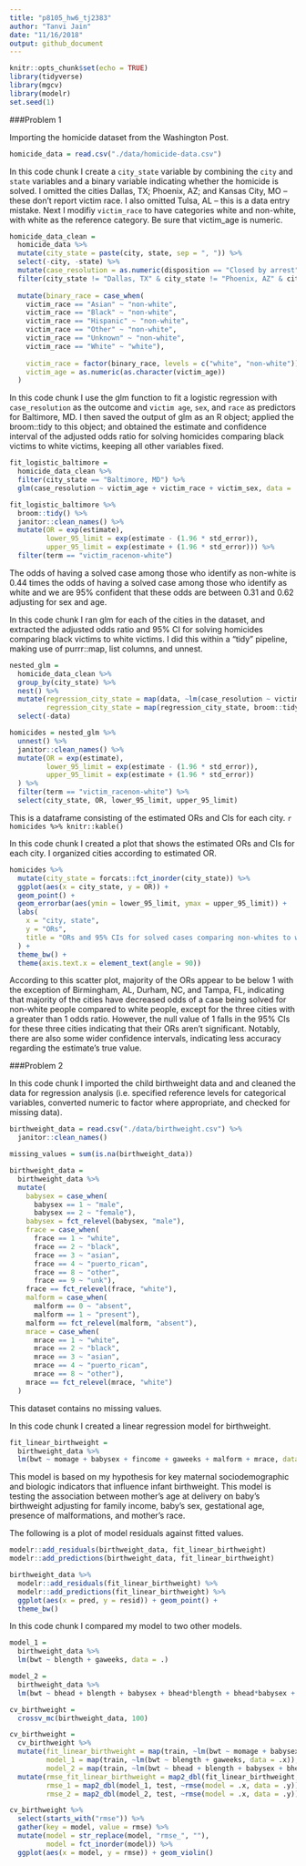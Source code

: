 ```yaml
---
title: "p8105_hw6_tj2383"
author: "Tanvi Jain"
date: "11/16/2018"
output: github_document
---
```


```r
knitr::opts_chunk$set(echo = TRUE)
library(tidyverse)
library(mgcv)
library(modelr)
set.seed(1)
```

###Problem 1

Importing the homicide dataset from the Washington Post.
```r
homicide_data = read.csv("./data/homicide-data.csv")
```


In this code chunk I create a `city_state` variable by combining the `city` and `state` variables and a binary variable indicating whether the homicide is solved. I omitted the cities Dallas, TX; Phoenix, AZ; and Kansas City, MO – these don’t report victim race. I also omitted Tulsa, AL – this is a data entry mistake. Next I modifiy `victim_race` to have categories white and non-white, with white as the reference category. Be sure that victim_age is numeric.
```r
homicide_data_clean = 
  homicide_data %>% 
  mutate(city_state = paste(city, state, sep = ", ")) %>% 
  select(-city, -state) %>% 
  mutate(case_resolution = as.numeric(disposition == "Closed by arrest")) %>% 
  filter(city_state != "Dallas, TX" & city_state != "Phoenix, AZ" & city_state != "Kansas City, MO" & city_state != "Tulsa, AL") %>% 
  
  mutate(binary_race = case_when(
    victim_race == "Asian" ~ "non-white",
    victim_race == "Black" ~ "non-white",
    victim_race == "Hispanic" ~ "non-white",
    victim_race == "Other" ~ "non-white",
    victim_race == "Unknown" ~ "non-white",
    victim_race == "White" ~ "white"),
    
    victim_race = factor(binary_race, levels = c("white", "non-white")),
    victim_age = as.numeric(as.character(victim_age))
  )
```


In this code chunk I use the glm function to fit a logistic regression with `case_resolution` as the outcome and `victim age`, `sex`, and `race` as predictors for Baltimore, MD. I then saved the output of glm as an R object; applied the broom::tidy to this object; and obtained the estimate and confidence interval of the adjusted odds ratio for solving homicides comparing black victims to white victims, keeping all other variables fixed.
```r
fit_logistic_baltimore = 
  homicide_data_clean %>% 
  filter(city_state == "Baltimore, MD") %>% 
  glm(case_resolution ~ victim_age + victim_race + victim_sex, data = ., family = binomial()) 

fit_logistic_baltimore %>% 
  broom::tidy() %>% 
  janitor::clean_names() %>% 
  mutate(OR = exp(estimate),
         lower_95_limit = exp(estimate - (1.96 * std_error)),
         upper_95_limit = exp(estimate + (1.96 * std_error))) %>%
  filter(term == "victim_racenon-white")
```
The odds of having a solved case among those who identify as non-white is 0.44 times the odds of having a solved case among those who identify as white and we are 95% confident that these odds are between 0.31 and 0.62 adjusting for sex and age.


In this code chunk I ran glm for each of the cities in the dataset, and extracted the adjusted odds ratio and 95% CI for solving homicides comparing black victims to white victims. I did this within a “tidy” pipeline, making use of purrr::map, list columns, and unnest.
```r
nested_glm =
  homicide_data_clean %>% 
  group_by(city_state) %>% 
  nest() %>% 
  mutate(regression_city_state = map(data, ~lm(case_resolution ~ victim_age + victim_sex + victim_race, data = .x)),
         regression_city_state = map(regression_city_state, broom::tidy)) %>% 
  select(-data)

homicides = nested_glm %>% 
  unnest() %>% 
  janitor::clean_names() %>% 
  mutate(OR = exp(estimate),
         lower_95_limit = exp(estimate - (1.96 * std_error)),
         upper_95_limit = exp(estimate + (1.96 * std_error))
  ) %>% 
  filter(term == "victim_racenon-white") %>%
  select(city_state, OR, lower_95_limit, upper_95_limit)
```

This is a dataframe consisting of the estimated ORs and CIs for each city.
`r homicides %>% knitr::kable()`


In this code chunk I created a plot that shows the estimated ORs and CIs for each city. I organized cities according to estimated OR.
```r
homicides %>% 
  mutate(city_state = forcats::fct_inorder(city_state)) %>% 
  ggplot(aes(x = city_state, y = OR)) +
  geom_point() +
  geom_errorbar(aes(ymin = lower_95_limit, ymax = upper_95_limit)) +
  labs(
    x = "city, state",
    y = "ORs",
    title = "ORs and 95% CIs for solved cases comparing non-whites to whites"
  ) +
  theme_bw() +
  theme(axis.text.x = element_text(angle = 90)) 
```

According to this scatter plot, majority of the ORs appear to be below 1 with the exception of Birmingham, AL, Durham, NC, and Tampa, FL, indicating that majority of the cities have decreased odds of a case being solved for non-white people compared to white people, except for the three cities with a greater than 1 odds ratio. However, the null value of 1 falls in the 95% CIs for these three cities indicating that their ORs aren't significant. Notably, there are also some wider confidence intervals, indicating less accuracy regarding the estimate's true value.


###Problem 2

In this code chunk I imported the child birthweight data and and cleaned the data for regression analysis (i.e. specified reference levels for categorical variables, converted numeric to factor where appropriate, and checked for missing data).
```r
birthweight_data = read.csv("./data/birthweight.csv") %>% 
  janitor::clean_names()

missing_values = sum(is.na(birthweight_data))

birthweight_data = 
  birthweight_data %>% 
  mutate(
    babysex = case_when(
      babysex == 1 ~ "male",
      babysex == 2 ~ "female"),
    babysex = fct_relevel(babysex, "male"),
    frace = case_when(
      frace == 1 ~ "white",
      frace == 2 ~ "black",
      frace == 3 ~ "asian",
      frace == 4 ~ "puerto_rican",
      frace == 8 ~ "other",
      frace == 9 ~ "unk"),
    frace == fct_relevel(frace, "white"),
    malform = case_when(
      malform == 0 ~ "absent",
      malform == 1 ~ "present"),
    malform == fct_relevel(malform, "absent"),
    mrace = case_when(
      mrace == 1 ~ "white",
      mrace == 2 ~ "black",
      mrace == 3 ~ "asian",
      mrace == 4 ~ "puerto_rican",
      mrace == 8 ~ "other"),
    mrace == fct_relevel(mrace, "white")
  )
```
This dataset contains no missing values.


In this code chunk I created a linear regression model for birthweight.
```r
fit_linear_birthweight = 
  birthweight_data %>% 
  lm(bwt ~ momage + babysex + fincome + gaweeks + malform + mrace, data = .)
```
This model is based on my hypothesis for key maternal sociodemographic and biologic indicators that influence infant birthweight. This model is testing the association between mother's age at delivery on baby's birthweight adjusting for family income, baby's sex, gestational age, presence of malformations, and mother's race.


The following is a plot of model residuals against fitted values. 
```r
modelr::add_residuals(birthweight_data, fit_linear_birthweight) 
modelr::add_predictions(birthweight_data, fit_linear_birthweight)

birthweight_data %>% 
  modelr::add_residuals(fit_linear_birthweight) %>% 
  modelr::add_predictions(fit_linear_birthweight) %>% 
  ggplot(aes(x = pred, y = resid)) + geom_point() +
  theme_bw()
```


In this code chunk I compared my model to two other models.
```r
model_1 =
  birthweight_data %>% 
  lm(bwt ~ blength + gaweeks, data = .)

model_2 = 
  birthweight_data %>% 
  lm(bwt ~ bhead + blength + babysex + bhead*blength + bhead*babysex + blength+babysex + bhead*blength*babysex, data = .)

cv_birthweight = 
  crossv_mc(birthweight_data, 100)

cv_birthweight = 
  cv_birthweight %>% 
  mutate(fit_linear_birthweight = map(train, ~lm(bwt ~ momage + babysex + fincome + gaweeks + malform + mrace, data = .x)),
         model_1 = map(train, ~lm(bwt ~ blength + gaweeks, data = .x)),
         model_2 = map(train, ~lm(bwt ~ bhead + blength + babysex + bhead*blength*babysex + bhead*blength + bhead*babysex + blength+babysex, data = .x))) %>% 
  mutate(rmse_fit_linear_birthweight = map2_dbl(fit_linear_birthweight, test, ~rmse(model = .x, data = .y)),
         rmse_1 = map2_dbl(model_1, test, ~rmse(model = .x, data = .y)),
         rmse_2 = map2_dbl(model_2, test, ~rmse(model = .x, data = .y)))

cv_birthweight %>% 
  select(starts_with("rmse")) %>% 
  gather(key = model, value = rmse) %>% 
  mutate(model = str_replace(model, "rmse_", ""),
         model = fct_inorder(model)) %>% 
  ggplot(aes(x = model, y = rmse)) + geom_violin()
```


